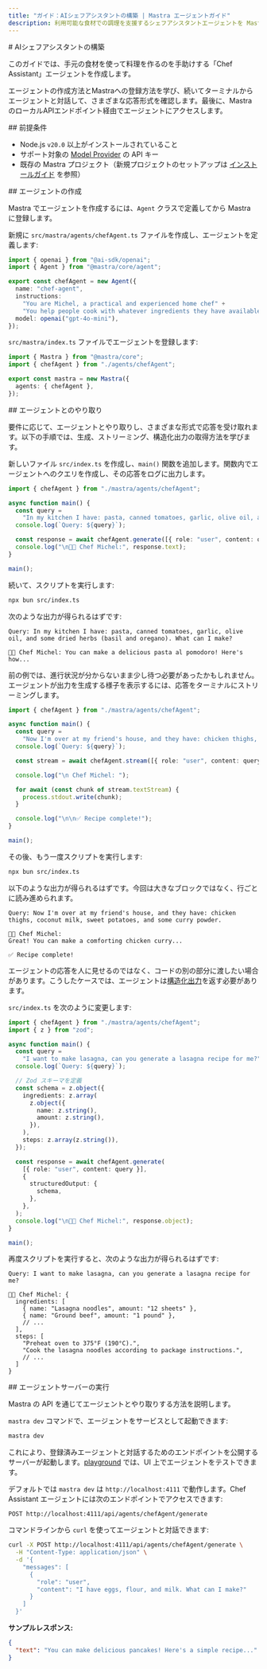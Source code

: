 ```yaml
---
title: "ガイド：AIシェフアシスタントの構築 | Mastra エージェントガイド"
description: 利用可能な食材での調理を支援するシェフアシスタントエージェントを Mastra で作成するためのガイド。
---
```




<div id="building-an-ai-chef-assistant">
  # AIシェフアシスタントの構築
</div>

このガイドでは、手元の食材を使って料理を作るのを手助けする「Chef Assistant」エージェントを作成します。

エージェントの作成方法とMastraへの登録方法を学び、続いてターミナルからエージェントと対話して、さまざまな応答形式を確認します。最後に、MastraのローカルAPIエンドポイント経由でエージェントにアクセスします。

<YouTube id="_tZhOqHCrF0" />

<div id="prerequisites">
  ## 前提条件
</div>

- Node.js `v20.0` 以上がインストールされていること
- サポート対象の [Model Provider](/models) の API キー
- 既存の Mastra プロジェクト（新規プロジェクトのセットアップは [インストールガイド](/docs/getting-started/installation) を参照）

<div id="creating-the-agent">
  ## エージェントの作成
</div>

Mastra でエージェントを作成するには、`Agent` クラスで定義してから Mastra に登録します。

<Steps>

<StepItem>

新規に `src/mastra/agents/chefAgent.ts` ファイルを作成し、エージェントを定義します:

```ts copy title="src/mastra/agents/chefAgent.ts"
import { openai } from "@ai-sdk/openai";
import { Agent } from "@mastra/core/agent";

export const chefAgent = new Agent({
  name: "chef-agent",
  instructions:
    "You are Michel, a practical and experienced home chef" +
    "You help people cook with whatever ingredients they have available.",
  model: openai("gpt-4o-mini"),
});
```

</StepItem>

<StepItem>

`src/mastra/index.ts` ファイルでエージェントを登録します:

```ts copy title="src/mastra/index.ts" {2, 5}
import { Mastra } from "@mastra/core";
import { chefAgent } from "./agents/chefAgent";

export const mastra = new Mastra({
  agents: { chefAgent },
});
```

</StepItem>

</Steps >

<div id="interacting-with-the-agent">
  ## エージェントとのやり取り
</div>

要件に応じて、エージェントとやり取りし、さまざまな形式で応答を受け取れます。以下の手順では、生成、ストリーミング、構造化出力の取得方法を学びます。

<Steps>

<StepItem>

新しいファイル `src/index.ts` を作成し、`main()` 関数を追加します。関数内でエージェントへのクエリを作成し、その応答をログに出力します。

```ts copy title="src/index.ts"
import { chefAgent } from "./mastra/agents/chefAgent";

async function main() {
  const query =
    "In my kitchen I have: pasta, canned tomatoes, garlic, olive oil, and some dried herbs (basil and oregano). What can I make?";
  console.log(`Query: ${query}`);

  const response = await chefAgent.generate([{ role: "user", content: query }]);
  console.log("\n👨‍🍳 Chef Michel:", response.text);
}

main();
```

続いて、スクリプトを実行します:

```bash copy
npx bun src/index.ts
```

次のような出力が得られるはずです:

```
Query: In my kitchen I have: pasta, canned tomatoes, garlic, olive oil, and some dried herbs (basil and oregano). What can I make?

👨‍🍳 Chef Michel: You can make a delicious pasta al pomodoro! Here's how...
```

</StepItem>

<StepItem>

前の例では、進行状況が分からないまま少し待つ必要があったかもしれません。エージェントが出力を生成する様子を表示するには、応答をターミナルにストリーミングします。

```ts copy title="src/index.ts"
import { chefAgent } from "./mastra/agents/chefAgent";

async function main() {
  const query =
    "Now I'm over at my friend's house, and they have: chicken thighs, coconut milk, sweet potatoes, and some curry powder.";
  console.log(`Query: ${query}`);

  const stream = await chefAgent.stream([{ role: "user", content: query }]);

  console.log("\n Chef Michel: ");

  for await (const chunk of stream.textStream) {
    process.stdout.write(chunk);
  }

  console.log("\n\n✅ Recipe complete!");
}

main();
```

その後、もう一度スクリプトを実行します:

```bash copy
npx bun src/index.ts
```

以下のような出力が得られるはずです。今回は大きなブロックではなく、行ごとに読み進められます。

```
Query: Now I'm over at my friend's house, and they have: chicken thighs, coconut milk, sweet potatoes, and some curry powder.

👨‍🍳 Chef Michel:
Great! You can make a comforting chicken curry...

✅ Recipe complete!
```

</StepItem>

<StepItem>

エージェントの応答を人に見せるのではなく、コードの別の部分に渡したい場合があります。こうしたケースでは、エージェントは[構造化出力](/docs/agents/overview#structured-output)を返す必要があります。

`src/index.ts` を次のように変更します:

```ts copy title="src/index.ts"
import { chefAgent } from "./mastra/agents/chefAgent";
import { z } from "zod";

async function main() {
  const query =
    "I want to make lasagna, can you generate a lasagna recipe for me?";
  console.log(`Query: ${query}`);

  // Zod スキーマを定義
  const schema = z.object({
    ingredients: z.array(
      z.object({
        name: z.string(),
        amount: z.string(),
      }),
    ),
    steps: z.array(z.string()),
  });

  const response = await chefAgent.generate(
    [{ role: "user", content: query }],
    {
      structuredOutput: {
        schema,
      },
    },
  );
  console.log("\n👨‍🍳 Chef Michel:", response.object);
}

main();
```

再度スクリプトを実行すると、次のような出力が得られるはずです:

```
Query: I want to make lasagna, can you generate a lasagna recipe for me?

👨‍🍳 Chef Michel: {
  ingredients: [
    { name: "Lasagna noodles", amount: "12 sheets" },
    { name: "Ground beef", amount: "1 pound" },
    // ...
  ],
  steps: [
    "Preheat oven to 375°F (190°C).",
    "Cook the lasagna noodles according to package instructions.",
    // ...
  ]
}
```

</StepItem>

</Steps >

<div id="running-the-agent-server">
  ## エージェントサーバーの実行
</div>

Mastra の API を通じてエージェントとやり取りする方法を説明します。

<Steps>

<StepItem>

`mastra dev` コマンドで、エージェントをサービスとして起動できます:

```bash copy
mastra dev
```

これにより、登録済みエージェントと対話するためのエンドポイントを公開するサーバーが起動します。[playground](/docs/getting-started/studio) では、UI 上でエージェントをテストできます。

</StepItem>

<StepItem>

デフォルトでは `mastra dev` は `http://localhost:4111` で動作します。Chef Assistant エージェントには次のエンドポイントでアクセスできます:

```
POST http://localhost:4111/api/agents/chefAgent/generate
```

</StepItem>

<StepItem>

コマンドラインから `curl` を使ってエージェントと対話できます:

```bash copy
curl -X POST http://localhost:4111/api/agents/chefAgent/generate \
  -H "Content-Type: application/json" \
  -d '{
    "messages": [
      {
        "role": "user",
        "content": "I have eggs, flour, and milk. What can I make?"
      }
    ]
  }'
```

**サンプルレスポンス:**

```json
{
  "text": "You can make delicious pancakes! Here's a simple recipe..."
}
```

</StepItem>

</Steps>